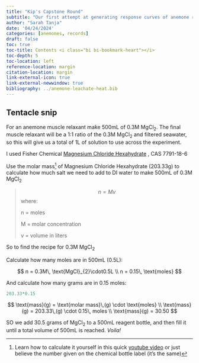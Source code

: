 ```yaml
---
title: "Kip's Capstone Round"
subtitle: "Our first attempt at generating response curves of anemone respiration & photosynthesis  to increasing levels of PVC and PP leachate"
author: "Sarah Tanja"
date: '04/24/2024'
categories: [anemones, records]
draft: false
toc: true
toc-title: Contents <i class="bi bi-bookmark-heart"></i>
toc-depth: 5
toc-location: left
reference-location: margin
citation-location: margin
link-external-icon: true
link-external-newwindow: true
bibliography: ../anemone-leachate-heat.bib
---
```


## Tentacle snip

For an anemone muscle relaxant make 500mL of 0.3M MgCl~2~. The final muscle relaxant will be a 1:1 ratio of the 0.3M MgCl~2~ and filtered seawater, so this will give us a total of 1L of solution to use across the experiment.

I used Fisher Chemical [Magnesium Chloride Hexahydrate](https://www.fishersci.com/shop/products/magnesium-chloride-hexahydrate-crystalline-certified-acs-fisher-chemical-2/M33500?gclid=CjwKCAjw26KxBhBDEiwAu6KXtxq6G-tMIxhF3_cyBB4bln-A5ZBd3e-x4zQmiUhtrWKL8hAWeDhDbhoCg1MQAvD_BwE&ef_id=CjwKCAjw26KxBhBDEiwAu6KXtxq6G-tMIxhF3_cyBB4bln-A5ZBd3e-x4zQmiUhtrWKL8hAWeDhDbhoCg1MQAvD_BwE:G:s&s_kwcid=AL!3652!3!380738286232!!!g!!&gad_source=1) , CAS 7791-18-6

Use the molar mass[^1] of Magnesium Chloride Hexahydrate (203.33g) to calculate how much salt we need to add to DI water to make 500mL of 0.3M MgCl~2~

[^1]: Learn how to calculate it yourself in this quick [youtube video](https://www.google.com/search?q=molar+mass+MgCl2+6H2O&rlz=1C1CHBF_enUS973US973&oq=molar+mass+MgCl2+6H2O&gs_lcrp=EgZjaHJvbWUyBggAEEUYOTIICAEQABgWGB4yDQgCEAAYhgMYgAQYigUyDQgDEAAYhgMYgAQYigXSAQkyMjYwNmowajeoAgiwAgE&sourceid=chrome&ie=UTF-8#fpstate=ive&vld=cid:cf42848d,vid:p8RZ_f0e7Fc,st:3) or just believe the number given on the chemical bottle label (it's the same)

> $$
> n = Mv
> $$ where:
>
> n = moles
>
> M = molar concentration
>
> v = volume in liters

So to find the recipe for 0.3M MgCl~2~

Calculate how many moles are in 500mL (0.5L):

$$
n = 0.3M\, \text{MgCl}_{2}\cdot0.5L \\
n = 0.15\, \text{moles}
$$

And calculate how many grams are in 0.15 moles:

```r
203.33*0.15
```

$$
\text{mass}(g) = \text{molar mass}\,(g) \cdot \text{moles} \\
\text{mass}(g) = 203.33\,(g) \cdot 0.15\, moles \\
 \text{mass}(g) = 30.50
$$

SO we add 30.5 grams of MgCl~2~ to a 500mL reagent bottle, and then fill it until a total volume of 500mL is reached. *Voila!*
